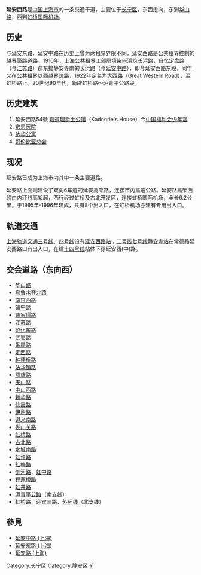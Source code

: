 {{Infobox China Road
|路牌类型=Shanghai
|中文道路名称=延安西路
|走向1=东
|走向2=西
|走向1(E)=E
|道路英文名=Yan'an Rd.（W） 
|走向2(E)=W
|图片=
|图片说明=
|道路属性=
|道路总长度=
|车速限制=
|行车线数量=
|所在地区= [[上海市|上海市]][[静安区|静安区]]、[[长宁区|长宁区]]、[[闵行区|闵行区]]
|起点= [[华山路|华山路]]
|终点= [[虹桥路|虹桥路]]
|道路命名日期= 
|命名缘由= [[延安县|延安县]]
|道路旧名= 中正西路，大西路
|道路动工日期= 1910年（虹桥路古北路-华山路）、1990年代（虹桥路古北路-虹桥路沪青平公路）
|通车日期= 
|路段主要建筑= 
}}

'''延安西路'''是[[中国|中国]][[上海市|上海市]]的一条交通干道，主要位于[[长宁区|长宁区]]，东西走向，东到[[华山路_(上海)|华山路]]，西到[[虹桥国际机场|虹桥国际机场]]。

== 历史 ==

与延安东路、延安中路在历史上曾为两租界界限不同，延安西路是公共租界控制的越界築路道路。1910年，[[上海公共租界工部局|上海公共租界工部局]]填柴兴浜筑长浜路，自忆定盘路（今[[江苏路_(上海)|江苏路]]）迤东接静安寺南的长浜路（今[[延安中路_(上海)|延安中路]]），即今延安西路东段，同年又在公共租界以西[[上海公共租界越界筑路|越界筑路]]，1922年定名为大西路（Great Western Road），至虹桥路止。20世纪90年代，新辟虹桥路～沪青平公路段。

== 历史建筑 ==
#延安西路54號 [[嘉道理爵士公馆|嘉道理爵士公馆]]（Kadoorie's House）今[[中国福利会少年宮|中国福利会少年宮]]
#[[宏恩医院|宏恩医院]]
#[[达华公寓|达华公寓]]
#[[哥伦比亚总会|哥伦比亚总会]]

== 现况 ==
延安路已成为上海市内其中一条主要道路。

延安路上面则建设了双向6车道的延安高架路，连接市内高速公路。延安路高架西段由内环线高架起，西行经过虹桥及古北开发区，连接虹桥国际机场，全长6.2公里，于1995年-1996年建成，共有8个出入口，在虹桥机场亦建有专用出入口。

== 轨道交通 ==

[[上海轨道交通|上海轨道交通]][[上海轨道交通三号线|三号线]]、[[上海轨道交通四号线|四号线]]设有[[延安西路站_(上海)|延安西路站]]；[[上海轨道交通二号线|二号线]][[上海轨道交通七号线|七号线]][[静安寺站|静安寺站]]在常德路延安西路口有出入口，在建[[上海轨道交通十四号线|十四号线]]站体下穿延安西(中)路。

== 交会道路（东向西） ==
*[[华山路|华山路]]
*[[乌鲁木齐北路|乌鲁木齐北路]]
*[[南京西路|南京西路]]
*[[镇宁路|镇宁路]]
*[[曹家堰路|曹家堰路]]
*[[江苏路_(上海)|江苏路]]
*[[昭化东路|昭化东路]]
*[[武夷路|武夷路]]
*[[番禺路|番禺路]]
*[[定西路|定西路]]
*[[种德桥路|种德桥路]]
*[[法华镇路|法华镇路]]
*[[凯旋路|凯旋路]]
*[[天山路|天山路]]
*[[中山西路|中山西路]]
*[[新华路|新华路]]
*[[仙霞路|仙霞路]]
*[[伊犁路|伊犁路]]
*[[遵义南路|遵义南路]]
*[[娄山关路|娄山关路]]
*[[虹桥路|虹桥路]]
*[[古北路|古北路]]
*[[水城南路|水城南路]]
*[[虹许路|虹许路]]
*[[虹梅路|虹梅路]]
*[[剑河路|剑河路]]、[[虹中路|虹中路]]
*[[程家桥路|程家桥路]]
*[[虹井路|虹井路]]
*[[沪青平公路|沪青平公路]]（南支线）
*[[虹桥路|虹桥路]]、[[迎宾三路|迎宾三路]]、[[外环线|外环线]]（北支线）

== 參見 ==
*[[延安中路_(上海)|延安中路 (上海)]]
*[[延安东路_(上海)|延安东路 (上海)]]
*[[延安路_(上海)|延安路 (上海)]]

{{模板:上海市区三横三纵主干道}}


[[Category:长宁区|Category:长宁区]]
[[Category:静安区|Category:静安区]]
[[Category:上海道路|Y]]